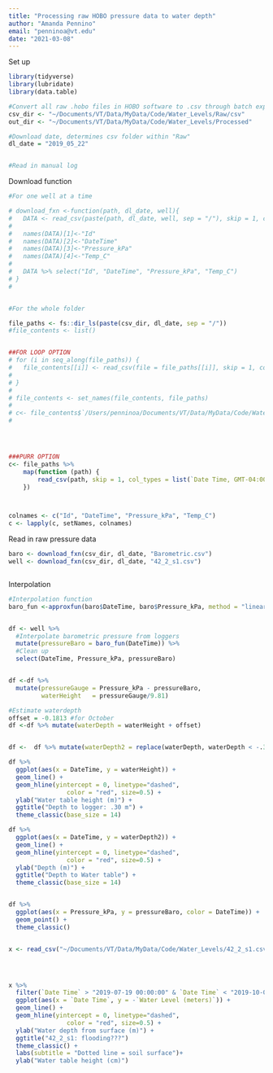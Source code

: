 ```yaml
---
title: "Processing raw HOBO pressure data to water depth"
author: "Amanda Pennino"
email: "penninoa@vt.edu"
date: "2021-03-08"
---
```


Set up
```r
library(tidyverse)
library(lubridate)
library(data.table)

#Convert all raw .hobo files in HOBO software to .csv through batch export. Save in "Raw" under date the files were downloaded.
csv_dir <- "~/Documents/VT/Data/MyData/Code/Water_Levels/Raw/csv"
out_dir <- "~/Documents/VT/Data/MyData/Code/Water_Levels/Processed"

#Download date, determines csv folder within "Raw"
dl_date = "2019_05_22"


#Read in manual log

```

Download function
```r

#For one well at a time

# download_fxn <-function(path, dl_date, well){
#   DATA <- read_csv(paste(path, dl_date, well, sep = "/"), skip = 1, col_types = list(`Date Time, GMT-04:00` = col_datetime(format = "%m/%d/%y %H:%M:%S %p")))
#    
#   names(DATA)[1]<-"Id"
#   names(DATA)[2]<-"DateTime"
#   names(DATA)[3]<-"Pressure_kPa"
#   names(DATA)[4]<-"Temp_C"
#   
#   DATA %>% select("Id", "DateTime", "Pressure_kPa", "Temp_C")
# }
#   


#For the whole folder

file_paths <- fs::dir_ls(paste(csv_dir, dl_date, sep = "/"))
#file_contents <- list()


##FOR LOOP OPTION
# for (i in seq_along(file_paths)) {
#   file_contents[[i]] <- read_csv(file = file_paths[[i]], skip = 1, col_types = list(`Date Time, GMT-04:00` = col_datetime(format = "%m/%d/%y %H:%M:%S %p")))
#   
# }
# 
# file_contents <- set_names(file_contents, file_paths)
# 
# c<- file_contents$`/Users/penninoa/Documents/VT/Data/MyData/Code/Water_Levels/Raw/csv/2019_05_22/86_3_s2.csv`
# 




###PURR OPTION
c<- file_paths %>%
    map(function (path) {
        read_csv(path, skip = 1, col_types = list(`Date Time, GMT-04:00` = col_datetime(format = "%m/%d/%y %H:%M:%S %p")))
    })



colnames <- c("Id", "DateTime", "Pressure_kPa", "Temp_C") 
c <- lapply(c, setNames, colnames)


```

Read in raw pressure data
```r

baro <- download_fxn(csv_dir, dl_date, "Barometric.csv") 
well <- download_fxn(csv_dir, dl_date, "42_2_s1.csv")



```

Interpolation 
```r

#Interpolation function
baro_fun <-approxfun(baro$DateTime, baro$Pressure_kPa, method = "linear")


df <- well %>% 
  #Interpolate barometric pressure from loggers
  mutate(pressureBaro = baro_fun(DateTime)) %>% 
  #Clean up
  select(DateTime, Pressure_kPa, pressureBaro)


df <-df %>% 
  mutate(pressureGauge = Pressure_kPa - pressureBaro, 
         waterHeight   = pressureGauge/9.81)

#Estimate waterdepth
offset = -0.1813 #for October
df <-df %>% mutate(waterDepth = waterHeight + offset)


df <-  df %>% mutate(waterDepth2 = replace(waterDepth, waterDepth < -.303, NA))

df %>%
  ggplot(aes(x = DateTime, y = waterHeight)) +
  geom_line() +
  geom_hline(yintercept = 0, linetype="dashed", 
                color = "red", size=0.5) +
  ylab("Water table height (m)") +
  ggtitle("Depth to logger: .30 m") +
  theme_classic(base_size = 14) 

df %>%
  ggplot(aes(x = DateTime, y = waterDepth2)) +
  geom_line() +
  geom_hline(yintercept = 0, linetype="dashed", 
                color = "red", size=0.5) +
  ylab("Depth (m)") +
  ggtitle("Depth to Water table") +
  theme_classic(base_size = 14) 


df %>%
  ggplot(aes(x = Pressure_kPa, y = pressureBaro, color = DateTime)) +
  geom_point() +
  theme_classic()



```


```r

x <- read_csv("~/Documents/VT/Data/MyData/Code/Water_Levels/42_2_s1.csv", col_types = list(`Date Time` = col_datetime(format = "%m/%d/%Y %H:%M")))




x %>%
  filter(`Date Time` > "2019-07-19 00:00:00" & `Date Time` < "2019-10-03 00:00:00") %>%
  ggplot(aes(x = `Date Time`, y = -`Water Level (meters)`)) +
  geom_line() +
  geom_hline(yintercept = 0, linetype="dashed", 
                color = "red", size=0.5) +
  ylab("Water depth from surface (m)") +
  ggtitle("42_2_s1: flooding???") 
  theme_classic() +
  labs(subtitle = "Dotted line = soil surface")+
  ylab("Water table height (cm)") 

```


